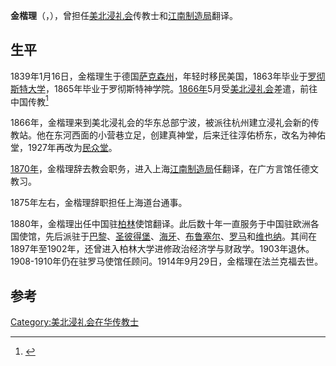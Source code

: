 '''金楷理'''（{{lang|en|'''Karl Traugott Kreyer'''}}，{{bd|1839年|1月16日|1914年|9月29日}}），曾担任[[美北浸礼会|美北浸礼会]]传教士和[[江南制造局|江南制造局]]翻译。

== 生平 ==
1839年1月16日，金楷理生于德国[[萨克森州|萨克森州]]，年轻时移民美国，1863年毕业于[[罗彻斯特大学|罗彻斯特大学]]，1865年毕业于罗彻斯特神学院。[[1866年|1866年]]5月受[[美北浸礼会|美北浸礼会]]差遣，前往中国传教<ref>{{cite book|author=高田时雄|date=|title=金楷理传略|location=|pages=第1页}}</ref>

1866年，金楷理来到美北浸礼会的华东总部宁波，被派往杭州建立浸礼会新的传教站。他在东河西面的小营巷立足，创建真神堂，后来迁往淳佑桥东，改名为神佑堂，1927年再改为[[民众堂|民众堂]]。

[[1870年|1870年]]，金楷理辞去教会职务，进入上海[[江南制造局|江南制造局]]任翻译，在广方言馆任德文教习。

1875年左右，金楷理辞职担任上海道台通事。

1880年，金楷理出任中国驻[[柏林|柏林]]使馆翻译。此后数十年一直服务于中国驻欧洲各国使馆，先后派驻于[[巴黎|巴黎]]、[[圣彼得堡|圣彼得堡]]、[[海牙|海牙]]、[[布鲁塞尔|布鲁塞尔]]、[[罗马|罗马]]和[[维也纳|维也纳]]。其间在1897年至1902年，还曾进入柏林大学进修政治经济学与财政学。1903年退休。1908-1910年仍在驻罗马使馆任顾问。1914年9月29日，金楷理在法兰克福去世。

== 参考 ==
{{reflist}}
[[Category:美北浸礼会在华传教士|Category:美北浸礼会在华传教士]]
